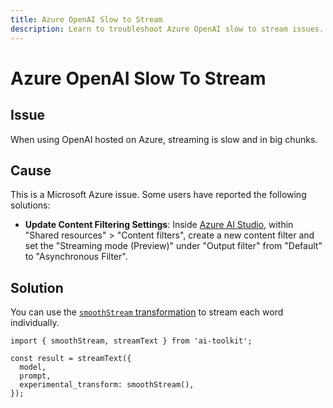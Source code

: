 ```yaml
---
title: Azure OpenAI Slow to Stream
description: Learn to troubleshoot Azure OpenAI slow to stream issues.
---
```


# Azure OpenAI Slow To Stream

## Issue

When using OpenAI hosted on Azure, streaming is slow and in big chunks.

## Cause

This is a Microsoft Azure issue. Some users have reported the following solutions:

- **Update Content Filtering Settings**:
  Inside [Azure AI Studio](https://ai.azure.com/), within "Shared resources" > "Content filters", create a new
  content filter and set the "Streaming mode (Preview)" under "Output filter" from "Default"
  to "Asynchronous Filter".

## Solution

You can use the [`smoothStream` transformation](/docs/ai-toolkit-core/generating-text#smoothing-streams) to stream each word individually.

```tsx highlight="6"
import { smoothStream, streamText } from 'ai-toolkit';

const result = streamText({
  model,
  prompt,
  experimental_transform: smoothStream(),
});
```
